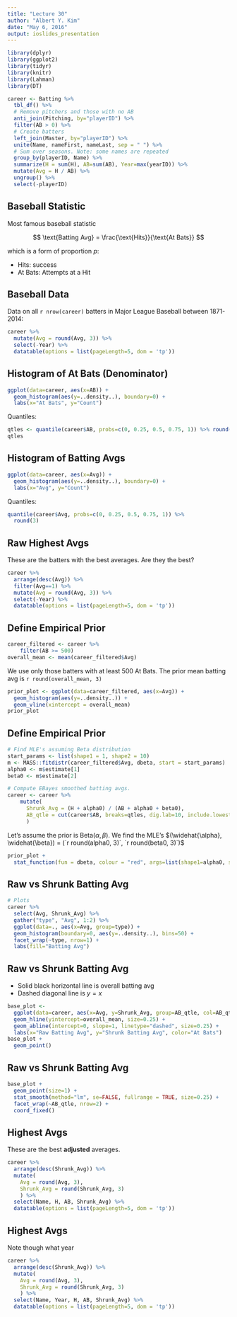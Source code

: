 ```yaml
---
title: "Lecture 30"
author: "Albert Y. Kim"
date: "May 6, 2016"
output: ioslides_presentation
---
```


```r
library(dplyr)
library(ggplot2)
library(tidyr)
library(knitr)
library(Lahman)
library(DT)
```

```r
career <- Batting %>% 
  tbl_df() %>% 
  # Remove pitchers and those with no AB
  anti_join(Pitching, by="playerID") %>% 
  filter(AB > 0) %>%
  # Create batters
  left_join(Master, by="playerID") %>% 
  unite(Name, nameFirst, nameLast, sep = " ") %>%
  # Sum over seasons. Note: some names are repeated
  group_by(playerID, Name) %>%
  summarize(H = sum(H), AB=sum(AB), Year=max(yearID)) %>%
  mutate(Avg = H / AB) %>% 
  ungroup() %>% 
  select(-playerID)
```





## Baseball Statistic

Most famous baseball statistic

$$
\text{Batting Avg} = \frac{\text{Hits}}{\text{At Bats}}
$$

which is a form of proportion $p$:

* $\text{Hits}$: success
* $\text{At Bats}$: Attempts at a Hit





## Baseball Data

Data on all `r nrow(career)` batters in Major League Baseball between 1871-2014:

```r
career %>% 
  mutate(Avg = round(Avg, 3)) %>% 
  select(-Year) %>% 
  datatable(options = list(pageLength=5, dom = 'tp'))
```





## Histogram of At Bats (Denominator)

```r
ggplot(data=career, aes(x=AB)) + 
  geom_histogram(aes(y=..density..), boundary=0) +
  labs(x="At Bats", y="Count")
```

Quantiles:

```r
qtles <- quantile(career$AB, probs=c(0, 0.25, 0.5, 0.75, 1)) %>% round()
qtles
```





## Histogram of Batting Avgs

```r
ggplot(data=career, aes(x=Avg)) + 
  geom_histogram(aes(y=..density..), boundary=0) +
  labs(x="Avg", y="Count")
```

Quantiles:

```r
quantile(career$Avg, probs=c(0, 0.25, 0.5, 0.75, 1)) %>% 
  round(3)
```





## Raw Highest Avgs

These are the batters with the best averages. Are they the best?

```r
career %>% 
  arrange(desc(Avg)) %>%
  filter(Avg==1) %>% 
  mutate(Avg = round(Avg, 3)) %>% 
  select(-Year) %>% 
  datatable(options = list(pageLength=5, dom = 'tp'))
```





## Define Empirical Prior

```r
career_filtered <- career %>%
    filter(AB >= 500)
overall_mean <- mean(career_filtered$Avg)
```

We use only those batters with at least 500 At Bats. The prior mean batting avg is
`r round(overall_mean, 3)`

```r
prior_plot <- ggplot(data=career_filtered, aes(x=Avg)) + 
  geom_histogram(aes(y=..density..)) + 
  geom_vline(xintercept = overall_mean)
prior_plot
```





## Define Empirical Prior

```r
# Find MLE's assuming Beta distribution
start_params <- list(shape1 = 1, shape2 = 10)
m <- MASS::fitdistr(career_filtered$Avg, dbeta, start = start_params)
alpha0 <- m$estimate[1]
beta0 <- m$estimate[2]

# Compute EBayes smoothed batting avgs.
career <- career %>%
    mutate(
      Shrunk_Avg = (H + alpha0) / (AB + alpha0 + beta0),
      AB_qtle = cut(career$AB, breaks=qtles, dig.lab=10, include.lowest=TRUE)
      )
```

Let's assume the prior is Beta$(\alpha, \beta)$. We find the MLE's $(\widehat{\alpha}, \widehat{\beta}) = 
(`r round(alpha0, 3)`, `r round(beta0, 3)`)$

```r
prior_plot +
  stat_function(fun = dbeta, colour = "red", args=list(shape1=alpha0, shape2=beta0), size=1.5)
```





## Raw vs Shrunk Batting Avg

```r
# Plots
career %>% 
  select(Avg, Shrunk_Avg) %>% 
  gather("type", "Avg", 1:2) %>% 
  ggplot(data=., aes(x=Avg, group=type)) +
  geom_histogram(boundary=0, aes(y=..density..), bins=50) +
  facet_wrap(~type, nrow=1) + 
  labs(fill="Batting Avg")
```





## Raw vs Shrunk Batting Avg

* Solid black horizontal line is overall batting avg
* Dashed diagonal line is $y=x$

```r
base_plot <- 
  ggplot(data=career, aes(x=Avg, y=Shrunk_Avg, group=AB_qtle, col=AB_qtle)) +
  geom_hline(yintercept=overall_mean, size=0.25) +
  geom_abline(intercept=0, slope=1, linetype="dashed", size=0.25) +
  labs(x="Raw Batting Avg", y="Shrunk Batting Avg", color="At Bats")
base_plot + 
  geom_point()
```





## Raw vs Shrunk Batting Avg

```r
base_plot +
  geom_point(size=1) +
  stat_smooth(method="lm", se=FALSE, fullrange = TRUE, size=0.25) +
  facet_wrap(~AB_qtle, nrow=2) +
  coord_fixed()
```





## Highest Avgs

These are the best **adjusted** averages.

```r
career %>% 
  arrange(desc(Shrunk_Avg)) %>% 
  mutate(
    Avg = round(Avg, 3),
    Shrunk_Avg = round(Shrunk_Avg, 3)
    ) %>% 
  select(Name, H, AB, Shrunk_Avg) %>% 
  datatable(options = list(pageLength=5, dom = 'tp'))
```





## Highest Avgs

Note though what year 

```r
career %>% 
  arrange(desc(Shrunk_Avg)) %>% 
  mutate(
    Avg = round(Avg, 3),
    Shrunk_Avg = round(Shrunk_Avg, 3)
    ) %>% 
  select(Name, Year, H, AB, Shrunk_Avg) %>% 
  datatable(options = list(pageLength=5, dom = 'tp'))
```
